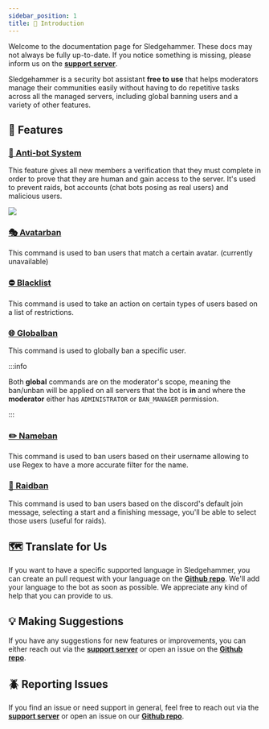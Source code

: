 ```yaml
---
sidebar_position: 1
title: 🔨 Introduction
---
```


Welcome to the documentation page for Sledgehammer. These docs may not always be fully up-to-date. If you notice something is missing, please inform us on the [**support server**](https://discord.gg/5bTsAPnfje).

Sledgehammer is a security bot assistant **free to use** that helps moderators manage their communities easily without having to do repetitive tasks across all the managed servers, including global banning users and a variety of other features.

## 🚩 Features

### [🤖 Anti-bot System](getting-started/antibot.mdx)

This feature gives all new members a verification that they must complete in order to prove that they are human and gain access to the server. It's used to prevent raids, bot accounts (chat bots posing as real users) and malicious users.

![][antibot_system]

### [🎭 Avatarban](commands/avatarban.mdx)

This command is used to ban users that match a certain avatar. (currently unavailable)

### [⛔ Blacklist](commands/blacklist.mdx)

This command is used to take an action on certain types of users based on a list of restrictions.

### [🌐 Globalban](commands/globalban-unban.mdx)

This command is used to globally ban a specific user.

:::info

Both **global** commands are on the moderator's scope, meaning the ban/unban will be applied on all servers that the bot is **in** and where the **moderator** either has `ADMINISTRATOR` or `BAN_MANAGER` permission.

:::

### [✏️ Nameban](commands/nameban.mdx)

This command is used to ban users based on their username allowing to use Regex to have a more accurate filter for the name.

### [🚨 Raidban](commands/raidban.mdx)

This command is used to ban users based on the discord's default join message, selecting a start and a finishing message, you'll be able to select those users (useful for raids).

## 🗺️ Translate for Us

If you want to have a specific supported language in Sledgehammer, you can create an pull request with your language on the **[Github repo](https://github.com/Momentum-Free/sledgehammer-bot-translations)**. We'll add your language to the bot as soon as possible. We appreciate any kind of help that you can provide to us.

## 💡 Making Suggestions

If you have any suggestions for new features or improvements, you can either reach out via the **[support server](https://discord.gg/5bTsAPnfje)** or open an issue on the **[Github repo](https://github.com/Momentum-Free/sledgehammer-bot-docs/issues)**.

## 🪲 Reporting Issues

If you find an issue or need support in general, feel free to reach out via the **[support server](https://discord.gg/5bTsAPnfje)** or open an issue on our **[Github repo](https://github.com/Momentum-Free/sledgehammer-bot-docs/issues)**.

[antibot_system]: /img/ANTIBOT_SYSTEM.png
